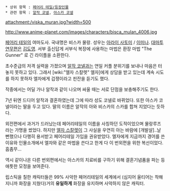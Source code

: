  * 상위 항목 : [[페어리 테일/등장인물]]
 * 관련 항목 : [[알작 코넬]], [[아스카 코넬]]


attachment:/viska_muran.jpg?width=500

http://www.anime-planet.com/images/characters/bisca_mulan_4006.jpg


[[페어리 테일(만화)|페어리 테일]]의 여마도사. 국내명은 비스카 물랑. 성우는 [[아라이 사토미]] /  [[이미나(성우)|이미나]]. [[대마투연무]]편은 [[김도영]].
서부 출신답게 서부식 복장에 사용하는 마법은 환장 마법 "The Gunner" 로 긴 라이플을 소환한다.

초수준급의 저격 실력을 가졌으며 [[알작 코넬]]과는 연일 커플 분위기를 보내나 마음은 터놓지 못하고 있다. 그래서 [wiki:"엘자 스칼렛" 엘자]에게 상담을 받고 있는데 계속 시도를 하지 못하자 엘자에게 겁쟁이라고 핀잔을 듣기도 했다.

작중에서는 어딜 가나 알작과 같이 나오며 싸울 때는 서로 단점을 보충해주기도 한다.

7년 뒤엔 드디어 알작과 결혼하였는데 그에 따라 성도 코넬로 바뀌었다. 또한 아스카 코넬이라는 딸을 두고 있다. 딸의 이름은 알작의 아와 비스카의 스카를 합쳐 지었다는 듯하다.

외전편에서 과거가 드러났는데 페어리테일의 이름을 사칭하던 도적이었으며 물랑루즈라는 가명을 썼었다. 하지만 [[엘자 스칼렛]]이 그 사실을 우연히 아는 바람에 [개발살]..날 뻔했으나 다행히 용서받고 페어리테일 가입을 권유받았다. 엘자에게 지금까지 경어를 쓴 이유와 인물소개에서 엘자와 같은 마법을 쓴다고 한게 다 이 번외편을 위한 복선이었다. 흠좀무...

역시 같이나온 다른 번외편에서는 아스카의 치료비를 구하기 위해 결혼기념품을 파는 등 애틋한 모정을 보여준다.

립스틱을 칠한 캐릭터들은 99% 사악한 페어리테일의 세계에서 (심지어 울티어는 착해지니까 화장을 지웠다)거의 '''유일하게''' 화장을 유지하며 사악하지 않은 캐릭터.
